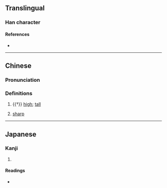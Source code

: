 {{character info}}
==Translingual==

===Han character===
{{Han char|rn=46|rad=山|as=03|sn=6|four=27720|canj=USHI,XUSHI|ids=⿰山刃}}

====References====
* {{Han ref|kx=0307.190|dkj=07894|hdz=10762.040|uh=5C7B|ud=23675|bh=C9D8|bd=51672}}

----

==Chinese==
{{zh-forms|alt=岃,岌-Hakka}}

===Pronunciation===
{{zh-pron
|m=rèn
|c=jan6
|h=gd=yin4
|mc=y
|oc=y
|cat=
}}

===Definitions===
{{zh-hanzi}}

# {{†}} [[high]]; [[tall]] {{gloss|of mountains}}
# {{lb|zh|Cantonese}} [[sharp]]

----

==Japanese==

===Kanji===
{{ja-kanji|grade=|rs=山03}}

# {{rfdef|ja|sort=山03}}

====Readings====
* {{ja-readings|on=[[じん]] (jin), [[にん]] (nin)|kun=}}